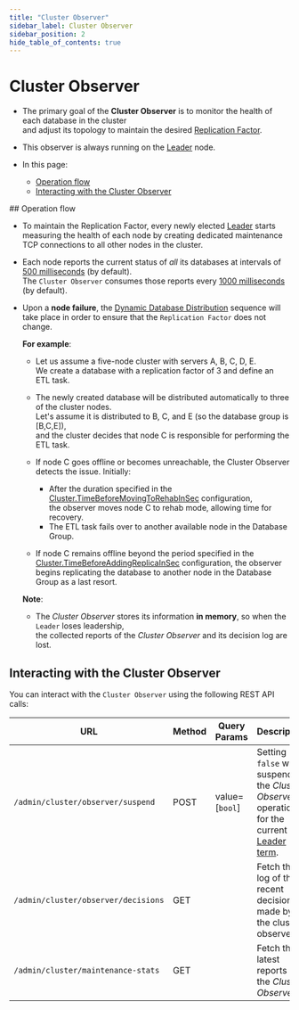 ```yaml
---
title: "Cluster Observer"
sidebar_label: Cluster Observer
sidebar_position: 2
hide_table_of_contents: true
---
```



# Cluster Observer
<Admonition type="note" title="Note">
 
* The primary goal of the **Cluster Observer** is to monitor the health of each database in the cluster  
  and adjust its topology to maintain the desired [Replication Factor](../../../server/clustering/distribution/distributed-database.mdx#replication-factor).

* This observer is always running on the [Leader](../../../server/clustering/rachis/cluster-topology.mdx#leader) node.

* In this page:
  * [Operation flow](../../../server/clustering/distribution/cluster-observer.mdx#operation-flow)
  * [Interacting with the Cluster Observer](../../../server/clustering/distribution/cluster-observer.mdx#interacting-with-the-cluster-observer)

</Admonition>
## Operation flow

* To maintain the Replication Factor, every newly elected [Leader](../../../server/clustering/rachis/cluster-topology.mdx#leader) starts measuring the health of each node 
  by creating dedicated maintenance TCP connections to all other nodes in the cluster.  

* Each node reports the current status of _all_  its databases at intervals of [500 milliseconds](../../../server/configuration/cluster-configuration.mdx#cluster.workersampleperiodinms) (by default).  
  The `Cluster Observer` consumes those reports every [1000 milliseconds](../../../server/configuration/cluster-configuration.mdx#cluster.supervisorsampleperiodinms) (by default).  

* Upon a **node failure**, the [Dynamic Database Distribution](../../../server/clustering/distribution/distributed-database.mdx#dynamic-database-distribution) sequence
  will take place in order to ensure that the `Replication Factor` does not change.  

    <Admonition type="note" title="Note">
    
    **For example**:  
    
    * Let us assume a five-node cluster with servers A, B, C, D, E.  
      We create a database with a replication factor of 3 and define an ETL task.
    
    * The newly created database will be distributed automatically to three of the cluster nodes.  
      Let's assume it is distributed to B, C, and E (so the database group is [B,C,E]),  
      and the cluster decides that node C is responsible for performing the ETL task.
 
    * If node C goes offline or becomes unreachable, the Cluster Observer detects the issue.
      Initially:
      * After the duration specified in the [Cluster.TimeBeforeMovingToRehabInSec](../../../server/configuration/cluster-configuration.mdx#cluster.timebeforemovingtorehabinsec) configuration,  
        the observer moves node C to rehab mode, allowing time for recovery.
      * The ETL task fails over to another available node in the Database Group.
   
    * If node C remains offline beyond the period specified in the [Cluster.TimeBeforeAddingReplicaInSec](../../../server/configuration/cluster-configuration.mdx#cluster.timebeforeaddingreplicainsec) configuration,
      the observer begins replicating the database to another node in the Database Group as a last resort.
    
    </Admonition>

    <Admonition type="warning" title="Warning">

    **Note**:  

    * The _Cluster Observer_ stores its information **in memory**, so when the `Leader` loses leadership,  
      the collected reports of the _Cluster Observer_ and its decision log are lost.

    </Admonition>



## Interacting with the Cluster Observer

You can interact with the `Cluster Observer` using the following REST API calls:  

| URL                                 | Method  | Query Params   | Description                                                                                                                                                          |
|-------------------------------------|---------|----------------|----------------------------------------------------------------------------------------------------------------------------------------------------------------------|
| `/admin/cluster/observer/suspend`   | POST    | value=[`bool`] | Setting `false` will suspend the _Cluster Observer_ operation for the current [Leader term](../../../studio/cluster/cluster-view.mdx#cluster-nodes-states-&-types-flow). |
| `/admin/cluster/observer/decisions` | GET     |                | Fetch the log of the recent decisions made by the cluster observer.                                                                                                  |
| `/admin/cluster/maintenance-stats`  | GET     |                | Fetch the latest reports of the _Cluster Observer_                                                                                                                   |


